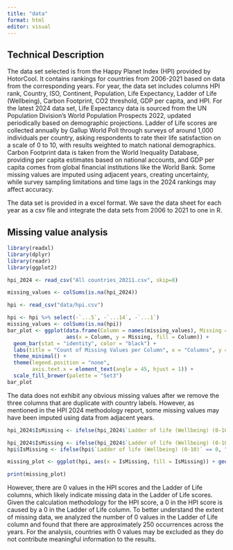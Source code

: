 ```yaml
---
title: "data"
format: html
editor: visual
---
```


## Technical Description

The data set selected is from the Happy Planet Index (HPI) provided by HotorCool. It contains rankings for countries from 2006-2021 based on data from the corresponding years. For year, the data set includes columns HPI rank, Country, ISO, Continent, Population, Life Expectancy, Ladder of Life (Wellbeing), Carbon Footprint, CO2 threshold, GDP per capita, and HPI. For the latest 2024 data set, Life Expectancy data is sourced from the UN Population Division’s World Population Prospects 2022, updated periodically based on demographic projections. Ladder of Life scores are collected annually by Gallup World Poll through surveys of around 1,000 individuals per country, asking respondents to rate their life satisfaction on a scale of 0 to 10, with results weighted to match national demographics. Carbon Footprint data is taken from the World Inequality Database, providing per capita estimates based on national accounts, and GDP per capita comes from global financial institutions like the World Bank. Some missing values are imputed using adjacent years, creating uncertainty, while survey sampling limitations and time lags in the 2024 rankings may affect accuracy.

The data set is provided in a excel format. We save the data sheet for each year as a csv file and integrate the data sets from 2006 to 2021 to one in R.

## Missing value analysis

```r
library(readxl)
library(dplyr)
library(readr)
library(ggplot2)


```

```r

hpi_2024 <- read_csv("All countries_20211.csv", skip=8)
```

```r
missing_values <- colSums(is.na(hpi_2024))

hpi <- read_csv("data/hpi.csv")
```

```r
hpi <- hpi %>% select(-`...5`, -`...14`, -`...1`)
missing_values <- colSums(is.na(hpi))
bar_plot <- ggplot(data.frame(Column = names(missing_values), Missing = missing_values), 
                   aes(x = Column, y = Missing, fill = Column)) +
  geom_bar(stat = "identity", color = "black") +
  labs(title = "Count of Missing Values per Column", x = "Columns", y = "Count of Missing Values") +
  theme_minimal() +
  theme(legend.position = "none",
        axis.text.x = element_text(angle = 45, hjust = 1)) + 
  scale_fill_brewer(palette = "Set3")
bar_plot
```

The data does not exhibit any obvious missing values after we remove the three columns that are duplicate with country labels. However, as mentioned in the HPI 2024 methodology report, some missing values may have been imputed using data from adjacent years.


```r

hpi_2024$IsMissing <- ifelse(hpi_2024$`Ladder of life (Wellbeing) (0-10)` == 0, "0", "Other Values")

hpi_2024$IsMissing <- ifelse(hpi_2024$`Ladder of life (Wellbeing) (0-10)` == 0, "0", "Other Values")
hpi$IsMissing <- ifelse(hpi$`Ladder of life (Wellbeing) (0-10)` == 0, "0", "Other Values")

missing_plot <- ggplot(hpi, aes(x = IsMissing, fill = IsMissing)) + geom_bar(color = "black") + scale_fill_manual(values = c("0" = "pink", "Other Values" = "lightblue")) + labs(title = "Distribution of Value 0 vs Other Values", x = "Value Type", y = "Count") + theme_minimal()

print(missing_plot)
```

However, there are 0 values in the HPI scores and the Ladder of Life columns, which likely indicate missing data in the Ladder of Life scores. Given the calculation methodology for the HPI score, a 0 in the HPI score is caused by a 0 in the Ladder of Life column. To better understand the extent of missing data, we analyzed the number of 0 values in the Ladder of Life column and found that there are approximately 250 occurrences across the years. For the analysis, countries with 0 values may be excluded as they do not contribute meaningful information to the results.

